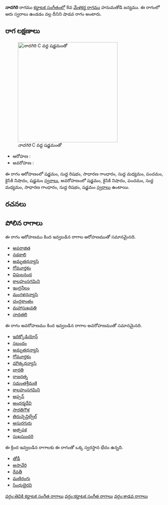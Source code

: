 {{Infobox ragam
	| name          	= నాదగిరి
	| synonym	    	= 
	| mela          	= 
	| chakra        	= 
	| janaka        	= 
	| type          	= శాడవ
	| arohanam      	= {{svaraC|S|R1|G2|M1|P|N2|S'}} 
	| avarohanam    	= {{svaraC|S'|N2|P|M1|G2|R1|S}}
	| jeeva         	=
	| chhaya        	=
	| nyasa         	=
	| vishesha      	= 
	| equivalent  		= 
}}
{{కర్ణాటక సంగీత రాగాలు}}
'''నాదగిరి''' రాగము [[కర్ణాటక సంగీతం]]లో 8వ [[మేళకర్త రాగము]] హనుమతోడి జన్యము.  ఈ రాగంలో ఆరు స్వరాలు ఉండడం వల్ల దీనిని షాడవ రాగం అంటారు.


==రాగ లక్షణాలు==
[[Image:nadagiri_kb2wiki.png|thumb|right|316px|''నాదగిరి'' C వద్ద షడ్జమంతో]]

* ఆరోహణ : {{svaraC|S|R1|G2|M1|P|N2|S'}} 
* అవరోహణ : {{svaraC|S'|N2|P|M1|G2|R1|S}}

ఈ రాగం ఆరోహణంలో షడ్జమం, సుద్ద  రిషభం, సాధారణ  గాంధారం, సుద్ద మధ్యమం, పంచమం, కైసికి నిషాదం, షడ్జమం [[స్వరాలు]], అవరోహణంలో షడ్జమం, కైసికి నిషాదం, పంచమం, సుద్ద మధ్యమం, సాధారణ  గాంధారం, సుద్ద  రిషభం, షడ్జమం [[స్వరాలు]] ఉంటాయి.

==రచనలు==



==పోలిన రాగాలు==
ఈ రాగం ఆరోహణము కింద ఇవ్వబడిన రాగాల ఆరోహణముతో సమానమైనది.
* [[అపరాజిత]]
* [[నడకాలి]]
* [[ అమృతధన్యాసి]]
* [[ గోమూర్తకం]]
* [[విపులనంద]]
* [[ కాలహంసగమిని]]
* [[ఇంద్రనీలం]]
* [[మంగళధన్యాసి]]
* [[చంద్రకాంతం]]
* [[మహాసుఖవతి]]
* [[నాదతలి]]

ఈ రాగం అవరోహణము కింద ఇవ్వబడిన రాగాల అవరోహణముతో సమానమైనది.
* [[ఇదిక్కోడియోన్]]
* [[సబందం]]
* [[ అమృతధన్యాసి]]
* [[ గోమూర్తకం]]
* [[మౌత్కధన్యాసి]]
* [[భారతి]]
* [[రాజరత్న]]
* [[సమంతశ్రీమణి]]
* [[ కాలహంసగమిని]]
* [[అప్సన్]]
* [[అంధర్మదేవి]]
* [[సారతిగౌళ]]
* [[తిరుచ్చెన్దిల్వేల్]]
* [[అసురగురు]]
* [[అత్సపక]]
* [[సుఖసుందరి]]

ఈ క్రింద ఇవ్వబడిన రాగాలకు ఈ రాగంతో ఒక్క స్వరస్థాన భేదం ఉన్నది.
* [[తోడీ]]
* [[ అసావేరి]]
* [[రేవతీ]]
* [[మణిరంగు]]
* [[సింధుభైరవి]]



[[వర్గం:తెవికి కర్ణాటక సంగీత రాగాలు]]
[[వర్గం:కర్ణాటక సంగీత రాగాలు]]
[[వర్గం:శాడవ రాగాలు]]